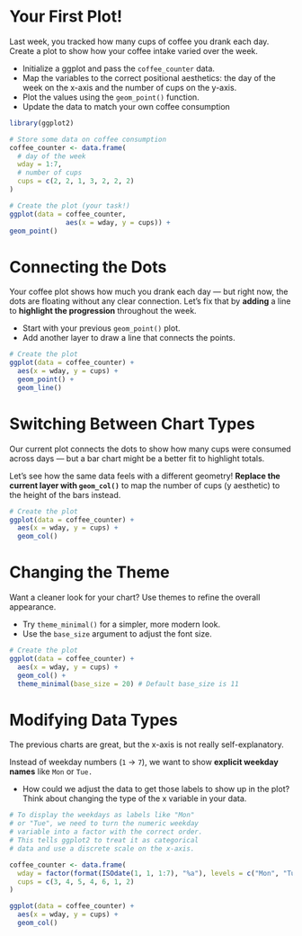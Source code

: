 # Your First Plot!

Last week, you tracked how many cups of coffee you drank each day. Create a plot to show how your coffee intake varied over the week.

-   Initialize a ggplot and pass the `coffee_counter` data.
-   Map the variables to the correct positional aesthetics: the day of the week on the x-axis and the number of cups on the y-axis.
-   Plot the values using the `geom_point()` function.
-   Update the data to match your own coffee consumption

```r
library(ggplot2)

# Store some data on coffee consumption
coffee_counter <- data.frame(
  # day of the week
  wday = 1:7,
  # number of cups
  cups = c(2, 2, 1, 3, 2, 2, 2)
)

# Create the plot (your task!)
ggplot(data = coffee_counter, 
              aes(x = wday, y = cups)) +
geom_point()
```

# Connecting the Dots

Your coffee plot shows how much you drank each day — but right now, the dots are floating without any clear connection. Let’s fix that by **adding** a line to **highlight the progression** throughout the week.

-   Start with your previous `geom_point()` plot.
-   Add another layer to draw a line that connects the points.

```r
# Create the plot
ggplot(data = coffee_counter) +
  aes(x = wday, y = cups) +
  geom_point() +
  geom_line()
```

# Switching Between Chart Types

Our current plot connects the dots to show how many cups were consumed across days — but a bar chart might be a better fit to highlight totals.

Let’s see how the same data feels with a different geometry! **Replace the current layer with `geom_col()`** to map the number of cups (y aesthetic) to the height of the bars instead.

```r
# Create the plot
ggplot(data = coffee_counter) +
  aes(x = wday, y = cups) +
  geom_col()
```
# Changing the Theme
Want a cleaner look for your chart? Use themes to refine the overall appearance.

* Try `theme_minimal()` for a simpler, more modern look.
* Use the `base_size` argument to adjust the font size.

```r
# Create the plot
ggplot(data = coffee_counter) +
  aes(x = wday, y = cups) +
  geom_col() +
  theme_minimal(base_size = 20) # Default base_size is 11
```
# Modifying Data Types
The previous charts are great, but the x-axis is not really self-explanatory.

Instead of weekday numbers (`1` → `7`), we want to show **explicit weekday names** like `Mon` or `Tue.`

* How could we adjust the data to get those labels to show up in the plot? Think about changing the type of the x variable in your data.

```r
# To display the weekdays as labels like "Mon"
# or "Tue", we need to turn the numeric weekday
# variable into a factor with the correct order.
# This tells ggplot2 to treat it as categorical
# data and use a discrete scale on the x-axis.

coffee_counter <- data.frame(
  wday = factor(format(ISOdate(1, 1, 1:7), "%a"), levels = c("Mon", "Tue", "Wed", "Thu", "Fri", "Sat", "Sun")), 
  cups = c(3, 4, 5, 4, 6, 1, 2)
)

ggplot(data = coffee_counter) +
  aes(x = wday, y = cups) +
  geom_col()
```

